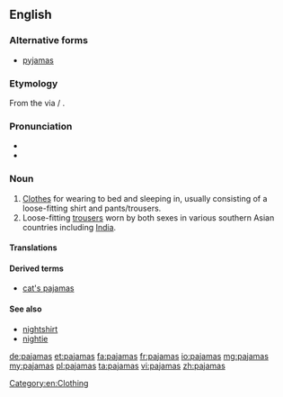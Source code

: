 <!-- NOTE: If you edit this page, please also edit "pyjamas" -->
==English==

===Alternative forms===
* [[pyjamas]] {{qualifier|Australia|UK|Canada}}

===Etymology===
From the {{etyl|fa}} {{term|پايجامه||leg garment|lang=fa}} via {{etyl|ur}}/{{etyl|hi}} {{term|पैजामा|sc=Deva}}.

===Pronunciation===
* {{IPA|/pəˈdʒɑ.məz/|/pəˈdʒæ.məz/}}
* {{audio|en-us-pajamas.ogg|Audio (US)}}

===Noun===
{{wikipedia}}
{{en-plural noun}}

# [[clothes|Clothes]] for wearing to bed and sleeping in, usually consisting of a loose-fitting shirt and pants/trousers.
# Loose-fitting [[trousers]] worn by both sexes in various southern Asian countries including [[India]].

====Translations====
{{trans-see|pyjamas}}

====Derived terms====
* [[cat's pajamas]]

====See also====
* [[nightshirt]]
* [[nightie]]

<!-- NOTE: If you edit this page, please also update "pyjamas" if necessary-->
[[Category:en:Clothing]]

[[de:pajamas]]
[[et:pajamas]]
[[fa:pajamas]]
[[fr:pajamas]]
[[io:pajamas]]
[[mg:pajamas]]
[[my:pajamas]]
[[pl:pajamas]]
[[ta:pajamas]]
[[vi:pajamas]]
[[zh:pajamas]]